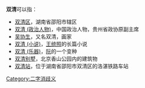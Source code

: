 '''双清'''可以指：
* [[双清区|双清区]]，湖南省邵阳市辖区
* [[双清_(政治人物)|双清 (政治人物)]]，中国政治人物，贵州省政协原副主席
* [[吴协生|吴协生]]，又名双清，画家
* [[双清_(小说)|双清 (小说)]]，[[王统照|王统照]]的长篇小说
* [[双清_(乐器)|双清 (乐器)]]，[[阮_(乐器)|阮]]的一个变种
* [[双清别墅|双清别墅]]，北京香山公园内的建筑物
* [[双清站|双清站]]，位于湖南省邵阳市双清区的洛湛铁路车站

{{disambig}}

[[Category:二字消歧义|Category:二字消歧义]]
